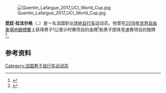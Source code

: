 {{Expand language|1=fr|time=2020-10-17T16:44:16+00:00}}

[[File:Quentin_Lafargue_2017_UCI_World_Cup.jpg|thumb]]

'''昆廷·拉法尔格'''（{{lang-fr|Quentin Lafargue}}，{{bd|1990年|11月17日||}}）是一名法国职业[[场地自行车|场地自行车]]运动员。他曾在[[2019年世界自由車場地錦標賽|2019年世界自由車場地錦標賽]]上获得男子1公里计时赛项目的金牌<ref>{{cite web|url=http://www.tissottiming.com/File/0003110102010202FFFFFFFFFFFFFF02|title=Men's 1 km time trial results|work=Tissot Timing|date=2019-03-01|accessdate=2020-09-18|archiveurl=https://web.archive.org/web/20190324144700/http://www.tissottiming.com/File/0003110102010202FFFFFFFFFFFFFF02|archivedate=2019-03-24}}</ref>和男子团体竞速赛项目的银牌<ref>{{cite web|url=http://www.tissottiming.com/File/0003110102010803FFFFFFFFFFFFFF02|title=Men's team sprint results|work=Tissot Timing|date=2019-02-27|accessdate=2020-09-18|archiveurl=https://web.archive.org/web/20190324144704/http://www.tissottiming.com/File/0003110102010803FFFFFFFFFFFFFF02|archivedate=2019-03-24}}</ref>。

==参考资料==
{{reflist}}

{{Authority control}}

{{DEFAULTSORT:Lafargue, Quentin}}
[[Category:法国男子自行车运动员|Category:法国男子自行车运动员]]